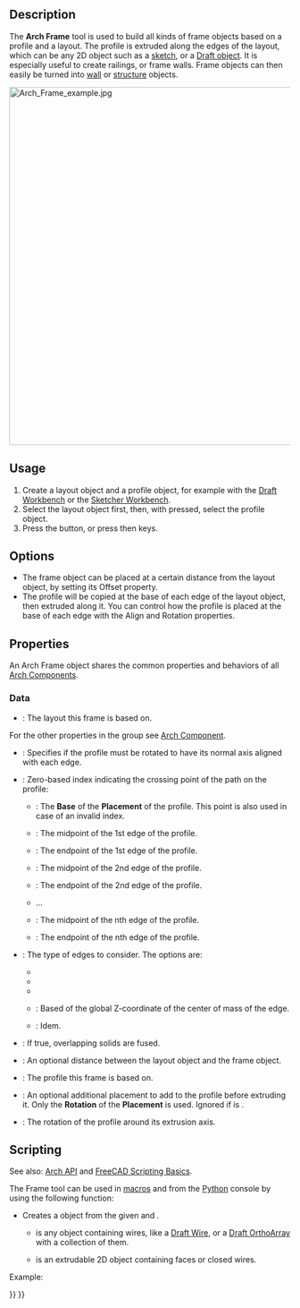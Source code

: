 <languages/>

<div class="mw-translate-fuzzy">
{{docnav/uk|[[Arch_Nest|Nest]]|[[Arch_Fence|Fence]]|[[Arch_Workbench/cs|Arch]]|IconL=Arch_Nest.svg |IconC=Workbench_Arch.svg |IconR=Arch_Fence.svg}}
</div>

<div class="mw-translate-fuzzy">
{{GuiCommand/uk
|Name=Arch Frame
|Name/uk=Arch Frame
|MenuLocation=Arch → Frame
|Workbenches=[[Arch_Workbench/uk|Arch]]
|Shortcut={{KEY|F}} {{KEY|R}}
|SeeAlso=[[Arch Wall/uk]], [[Arch Structure/uk]]
}}
</div>

==Description==

The '''Arch Frame''' tool is used to build all kinds of frame objects based on a profile and a layout. The profile is extruded along the edges of the layout, which can be any 2D object such as a [[Sketcher_Workbench|sketch]], or a [[Draft_Workbench|Draft object]]. It is especially useful to create railings, or frame walls. Frame objects can then easily be turned into [[Arch_Wall|wall]] or [[Arch_Structure|structure]] objects.

[[Image:Arch Frame example.jpg|640px]]
{{Caption|Frame object created from a [[Draft_OrthoArray|Draft OrthoArray]] of a [[Draft_Line|Draft Line]], using a [[Draft_Circle|Draft Circle]] as profile}}

==Usage==

# Create a layout object and a profile object, for example with the [[Draft_Workbench|Draft Workbench]] or the [[Sketcher_Workbench|Sketcher Workbench]].
# Select the layout object first, then, with {{KEY|Ctrl}} pressed, select the profile object.
# Press the {{Button|[[Image:Arch Frame.svg|16px]] [[Arch_Frame|Frame]]}} button, or press {{KEY|F}} then {{KEY|R}} keys.

==Options==

* The frame object can be placed at a certain distance from the layout object, by setting its Offset property.
* The profile will be copied at the base of each edge of the layout object, then extruded along it. You can control how the profile is placed at the base of each edge with the Align and Rotation properties.

==Properties==

An Arch Frame object shares the common properties and behaviors of all [[Arch_Component|Arch Components]].

===Data===

{{TitleProperty|Component}}

* {{PropertyData|Base|Link}}: The layout this frame is based on.

For the other properties in the group see [[Arch_Component#Properties|Arch Component]].

{{TitleProperty|Frame}}

* {{PropertyData|Align|Bool}}: Specifies if the profile must be rotated to have its normal axis aligned with each edge.
* {{PropertyData|Base Point|Integer}}: Zero-based index indicating the crossing point of the path on the profile:
** {{Value|0}}: The '''Base''' of the '''Placement''' of the profile. This point is also used in case of an invalid index.
** {{Value|1}}: The midpoint of the 1st edge of the profile.
** {{Value|2}}: The endpoint of the 1st edge of the profile.
** {{Value|3}}: The midpoint of the 2nd edge of the profile.
** {{Value|4}}: The endpoint of the 2nd edge of the profile.
** …
** {{Value|n*2-1}}: The midpoint of the nth edge of the profile.
** {{Value|n*2}}: The endpoint of the nth edge of the profile.
* {{PropertyData|Edges|Enumeration}}: The type of edges to consider. The options are:
** {{Value|All edges}}
** {{Value|Vertical edges}}
** {{Value|Horizontal edges}}
** {{Value|Bottom horizontal edges}}: Based of the global Z-coordinate of the center of mass of the edge.
** {{Value|Top horizontal edges}}: Idem.
* {{PropertyData|Fuse|Bool}}: If true, overlapping solids are fused.
* {{PropertyData|Offset|VectorDistance}}: An optional distance between the layout object and the frame object.
* {{PropertyData|Profile|Link}}: The profile this frame is based on.
* {{PropertyData|Profile Placement|Placement}}: An optional additional placement to add to the profile before extruding it. Only the '''Rotation''' of the '''Placement''' is used. Ignored if {{PropertyData|Align}} is {{TRUE}}.
* {{PropertyData|Rotation|Angle}}: The rotation of the profile around its extrusion axis.

==Scripting==

See also: [[Arch_API|Arch API]] and [[FreeCAD_Scripting_Basics|FreeCAD Scripting Basics]].

The Frame tool can be used in [[Macros|macros]] and from the [[Python|Python]] console by using the following function:

{{Code|code=
Frame = makeFrame(baseobj, profile)
}}

* Creates a {{incode|Frame}} object from the given {{incode|baseobj}} and {{incode|profile}}.
** {{incode|baseobj}} is any object containing wires, like a [[Draft_Wire|Draft Wire]], or a [[Draft_OrthoArray|Draft OrthoArray]] with a collection of them.
** {{incode|profile}} is an extrudable 2D object containing faces or closed wires.

Example:

{{Code|code=
import Draft, Arch

Line = Draft.makeLine(FreeCAD.Vector(0, 0, 0), FreeCAD.Vector(0, 0, 2000))
baseobj = Draft.makeArray(Line, FreeCAD.Vector(1000, 0, 0), FreeCAD.Vector(0, 1, 0), 6, 1)

profile = Draft.makeCircle(200)
Frame = Arch.makeFrame(baseobj, profile)
FreeCAD.ActiveDocument.recompute()
}}


<div class="mw-translate-fuzzy">
{{docnav|[[Arch_Nest|Nest]]|[[Arch_Fence|Fence]]|[[Arch_Workbench|Arch]]|IconL=Arch_Nest.svg |IconC=Workbench_Arch.svg |IconR=Arch_Fence.svg}}
</div>

{{BIM_Tools_navi{{#translation:}}}}
{{Userdocnavi{{#translation:}}}}